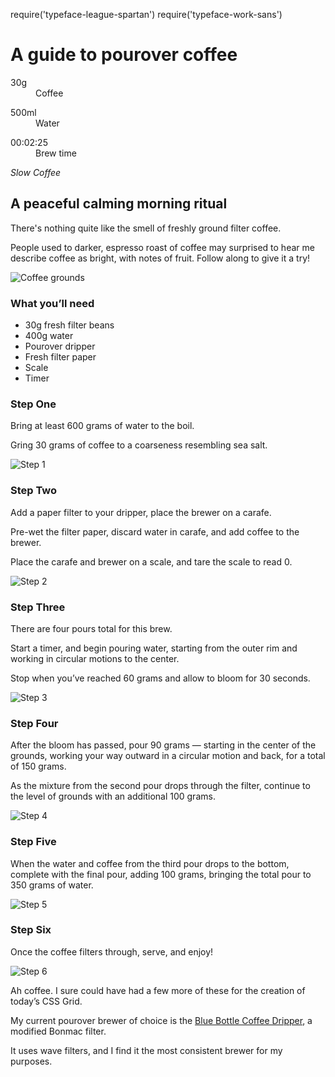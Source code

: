 require('typeface-league-spartan')
require('typeface-work-sans')

<Metatags
  title="Coffee brewing guide | May 13 | CSS Grid a day"
  description="An example of using CSS grid every day, from May 1–31st, 2019."
  thumbnail="https://cssgrid31.brett.cool/opengraph/may-13.png"
  url="https://cssgrid31.brett.cool"
  pathname="/may-13"
/>



<div className={Layout.page}>
  <div className={Layout.billboard}>
    <h1>A guide to pourover coffee</h1>
    <div className={Layout.summary}>
      <dl>
        <dt>30g</dt>
        <dd>Coffee</dd>
      </dl>
      <dl>
        <dt>500ml</dt>
        <dd>Water</dd>
      </dl>
      <dl>
        <dt>00:02:25</dt>
        <dd>Brew time</dd>
      </dl>
    </div>
  </div>
  <div className={Layout.introduction}>
    <div className={Layout.leading}>
      <em>Slow Coffee</em>
      <h2>A peaceful calming morning ritual</h2>
    </div>
    <div className={Layout.description}>
      <p>There's nothing quite like the smell of freshly ground filter coffee.</p>
      <p>People used to darker, espresso roast of coffee may surprised to hear me describe coffee as bright, with notes of fruit. Follow along to give it a try!</p>
    </div>
    <div className={Layout.recipeImg}>
      <img src={recipeImg} alt="Coffee grounds"/>
    </div>
    <div className={Layout.recipe}>
      <h3>What you’ll need</h3>
      <ul className={Layout.checklist}>
        <li>30g fresh filter beans</li>
        <li>400g water</li>
        <li>Pourover dripper</li>
        <li>Fresh filter paper</li>
        <li>Scale</li>
        <li>Timer</li>
      </ul>
    </div>
  </div>
  <div className={Layout.stepOdd}>
    <div className={Layout.step_description}>
      <h3>Step One</h3>
      <p>Bring at least 600 grams of water to the boil.</p>
      <p>Gring 30 grams of coffee to a coarseness resembling sea salt.</p>
    </div>
    <div className={Layout.step_image}>
      <img src={stepOneImg} alt="Step 1"/>
    </div>
  </div>
  <div className={Layout.stepEven}>
    <div className={Layout.step_description}>
      <h3>Step Two</h3>
      <p>Add a paper filter to your dripper, place the brewer on a carafe.</p>
      <p>Pre-wet the filter paper, discard water in carafe, and add coffee to the brewer.</p>
      <p>Place the carafe and brewer on a scale, and tare the scale to read 0.</p>
    </div>
    <div className={Layout.step_image}>
      <img src={stepTwoImg} alt="Step 2"/>
    </div>
  </div>
  <div className={Layout.stepOdd}>
    <div className={Layout.step_description}>
      <h3>Step Three</h3>
      <p>There are four pours total for this brew.</p>
      <p>Start a timer, and begin pouring water, starting from the outer rim and working in circular motions to the center.</p>
      <p>Stop when you’ve reached 60 grams and allow to bloom for 30 seconds.</p>
    </div>
    <div className={Layout.step_image}>
      <img src={stepThreeImg} alt="Step 3"/>
    </div>
  </div>
  <div className={Layout.stepEven}>
    <div className={Layout.step_description}>
      <h3>Step Four</h3>
      <p>After the bloom has passed, pour 90 grams — starting in the center of the grounds, working your way outward in a circular motion and back, for a total of 150 grams.</p>
      <p>As the mixture from the second pour drops through the filter, continue to the level of grounds with an additional 100 grams.</p>
    </div>
    <div className={Layout.step_image}>
      <img src={stepFourImg} alt="Step 4"/>
    </div>
  </div>
  <div className={Layout.stepOdd}>
    <div className={Layout.step_description}>
      <h3>Step Five</h3>
      <p>When the water and coffee from the third pour drops to the bottom, complete with the final pour, adding 100 grams, bringing the total pour to 350 grams of water.</p>
    </div>
    <div className={Layout.step_image}>
      <img src={stepFiveImg} alt="Step 5"/>
    </div>
  </div>
  <div className={Layout.stepEven}>
    <div className={Layout.step_description}>
      <h3>Step Six</h3>
      <p>Once the coffee filters through, serve, and enjoy!</p>
    </div>
    <div className={Layout.step_image}>
      <img src={stepSixImg} alt="Step 6"/>
    </div>
  </div>
</div>

<Footer date={13} prev={true}>

Ah coffee. I sure could have had a few more of these for the creation of today’s CSS Grid.

My current pourover brewer of choice is the [Blue Bottle Coffee Dripper][b], a modified Bonmac filter.

It uses wave filters, and I find it the most consistent brewer for my purposes.

[b]: https://bluebottlecoffee.com/store/blue-bottle-coffee-dripper

</Footer>
